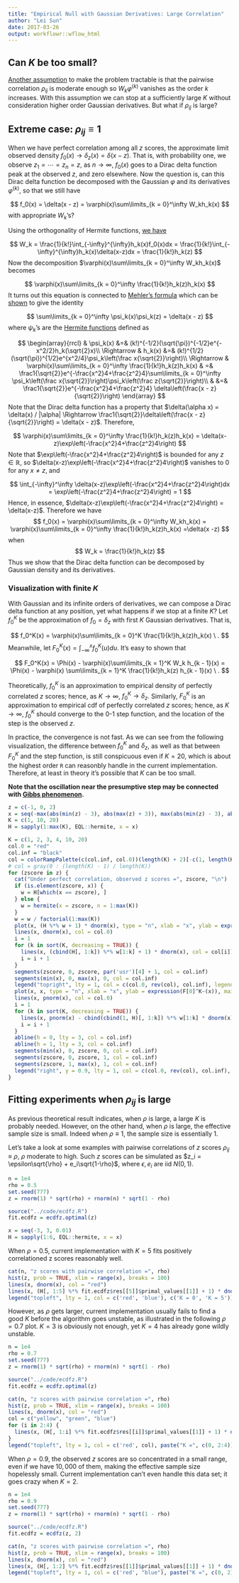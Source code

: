 ```yaml
---
title: "Empirical Null with Gaussian Derivatives: Large Correlation"
author: "Lei Sun"
date: 2017-03-26
output: workflowr::wflow_html
---
```






## Can $K$ be too small?

[Another assumption](gaussian_derivatives.rmd) to make the problem tractable is that the pairwise correlation $\rho_{ij}$ is moderate enough so $W_k\varphi^{(k)}$ vanishes as the order $k$ increases.  With this assumption we can stop at a sufficiently large $K$ without consideration higher order Gaussian derivatives.  But what if $\rho_{ij}$ is large?

## Extreme case: $\rho_{ij} \equiv 1$

When we have perfect correlation among all $z$ scores, the approximate limit observed density $f_0(x)\to\delta_z(x) = \delta(x-z)$.  That is, with probability one, we observe $z_1 = \cdots = z_n = z$, as $n\to\infty$, $f_0(x)$ goes to a Dirac delta function peak at the observed $z$, and zero elsewhere.  Now the question is, can this Dirac delta function be decomposed with the Gaussian $\varphi$ and its derivatives $\varphi^{(k)}$, so that we still have

$$
f_0(x) = \delta(x - z) = \varphi(x)\sum\limits_{k = 0}^\infty W_kh_k(x)
$$
with appropriate $W_k$'s?

Using the orthogonality of Hermite functions, [we have](gaussian_derivatives.html#gaussian_derivatives_and_hermite_polynomials)

$$
W_k = \frac{1}{k!}\int_{-\infty}^{\infty}h_k(x)f_0(x)dx = \frac{1}{k!}\int_{-\infty}^{\infty}h_k(x)\delta(x-z)dx = \frac{1}{k!}h_k(z)
$$
Now the decomposition $\varphi(x)\sum\limits_{k = 0}^\infty W_kh_k(x)$ becomes

$$
\varphi(x)\sum\limits_{k = 0}^\infty \frac{1}{k!}h_k(z)h_k(x)
$$
It turns out this equation is connected to [Mehler's formula](https://en.wikipedia.org/wiki/Mehler_kernel) which can be [shown](https://en.wikipedia.org/wiki/Hermite_polynomials#Completeness_relation) to give the identity

$$
\sum\limits_{k = 0}^\infty \psi_k(x)\psi_k(z) = \delta(x - z)
$$
where $\psi_k$'s are the [Hermite functions](https://en.wikipedia.org/wiki/Hermite_polynomials#Hermite_functions) defined as

$$
\begin{array}{rrcl}
& \psi_k(x) &=& (k!)^{-1/2}(\sqrt{\pi})^{-1/2}e^{-x^2/2}h_k(\sqrt{2}x)\\
\Rightarrow & h_k(x) &=& (k!)^{1/2}(\sqrt{\pi})^{1/2}e^{x^2/4}\psi_k\left(\frac x{\sqrt{2}}\right)\\
\Rightarrow & \varphi(x)\sum\limits_{k = 0}^\infty \frac{1}{k!}h_k(z)h_k(x) & =&
\frac1{\sqrt{2}}e^{-\frac{x^2}4+\frac{z^2}4}\sum\limits_{k = 0}^\infty
\psi_k\left(\frac x{\sqrt{2}}\right)\psi_k\left(\frac z{\sqrt{2}}\right)\\
& &=&
\frac1{\sqrt{2}}e^{-\frac{x^2}4+\frac{z^2}4}
\delta\left(\frac{x - z}{\sqrt{2}}\right)
\end{array}
$$
Note that the Dirac delta function has a property that $\delta(\alpha x) = \delta(x) / |\alpha| \Rightarrow \frac1{\sqrt{2}}\delta\left(\frac{x - z}{\sqrt{2}}\right) = \delta(x - z)$.  Therefore,

$$
\varphi(x)\sum\limits_{k = 0}^\infty \frac{1}{k!}h_k(z)h_k(x)
=
\delta(x-z)\exp\left(-\frac{x^2}4+\frac{z^2}4\right)
$$
Note that $\exp\left(-\frac{x^2}4+\frac{z^2}4\right)$ is bounded for any $z\in\mathbb{R}$, so $\delta(x-z)\exp\left(-\frac{x^2}4+\frac{z^2}4\right)$ vanishes to $0$ for any $x\neq z$, and

$$
\int_{-\infty}^\infty \delta(x-z)\exp\left(-\frac{x^2}4+\frac{z^2}4\right)dx = 
\exp\left(-\frac{z^2}4+\frac{z^2}4\right) = 1
$$
Hence, in essence, $\delta(x-z)\exp\left(-\frac{x^2}4+\frac{z^2}4\right) = \delta(x-z)$.  Therefore we have
$$
f_0(x) = \varphi(x)\sum\limits_{k = 0}^\infty W_kh_k(x)
=
\varphi(x)\sum\limits_{k = 0}^\infty \frac{1}{k!}h_k(z)h_k(x)
=\delta(x -z)
$$
when 
$$
W_k = \frac{1}{k!}h_k(z)
$$
Thus we show that the Dirac delta function can be decomposed by Gaussian density and its derivatives.

### Visualization with finite $K$

With Gaussian and its infinite orders of derivatives, we can compose a Dirac delta function at any position, yet what happens if we stop at a finite $K$?  Let $f_0^K$ be the approximation of $f_0 = \delta_z$ with first $K$ Gaussian derivatives.  That is,

$$
f_0^K(x) = \varphi(x)\sum\limits_{k = 0}^K \frac{1}{k!}h_k(z)h_k(x) \ .
$$
Meanwhile, let $F_0^K(x) = \int_{-\infty}^x f_0^K(u)du$.  It's easy to shown that

$$
F_0^K(x) = \Phi(x) - \varphi(x)\sum\limits_{k = 1}^K W_k h_{k - 1}(x) = \Phi(x) - \varphi(x) \sum\limits_{k = 1}^K \frac{1}{k!}h_k(z) h_{k - 1}(x) \ .
$$

Theoretically, $f_0^K$ is an approximation to empirical density of perfectly correlated $z$ scores; hence, as $K\to\infty$, $f_0^K\to\delta_z$.  Similarly, $F_0^K$ is an approximation to empirical cdf of perfectly correlated $z$ scores; hence, as $K\to\infty$, $f_0^K$ should converge to the $0$-$1$ step function, and the location of the step is the observed $z$.

In practice, the convergence is not fast.  As we can see from the following visualization, the difference between $f_0^K$ and $\delta_z$, as well as that between $F_0^K$ and the step function, is still conspicuous even if $K = 20$, which is about the highest order `R` can reasonbly handle in the current implementation.  Therefore, at least in theory it's possible that $K$ can be too small.

**Note that the oscillation near the presumptive step may be connected with [Gibbs phenomenon](https://en.wikipedia.org/wiki/Gibbs_phenomenon).**


```r
z = c(-1, 0, 2)
x = seq(-max(abs(min(z) - 3), abs(max(z) + 3)), max(abs(min(z) - 3), abs(max(z) + 3)), 0.01)
K = c(1, 10, 20)
H = sapply(1:max(K), EQL::hermite, x = x)
```

```r
K = c(1, 2, 3, 4, 10, 20)
col.0 = "red"
col.inf = "black"
col = colorRampPalette(c(col.inf, col.0))(length(K) + 2)[-c(1, length(K) + 2)]
# col = gray(0 : (length(K) - 1) / length(K))
for (zscore in z) {
  cat("Under perfect correlation, observed z scores =", zscore, "\n")
  if (is.element(zscore, x)) {
    w = H[which(x == zscore), ]
  } else {
    w = hermite(x = zscore, n = 1:max(K))
  }
  w = w / factorial(1:max(K))
  plot(x, (H %*% w + 1) * dnorm(x), type = "n", xlab = "x", ylab = expression(f[0]^K~(x)), main = bquote(f[0]^K~"when observed z scores ="~.(zscore)))
  lines(x, dnorm(x), col = col.0)
  i = 1
  for (k in sort(K, decreasing = TRUE)) {
    lines(x, (cbind(H[, 1:k]) %*% w[1:k] + 1) * dnorm(x), col = col[i])
    i = i + 1
  }
  segments(zscore, 0, zscore, par('usr')[4] + 1, col = col.inf)
  segments(min(x), 0, max(x), 0, col = col.inf)
  legend("topright", lty = 1, col = c(col.0, rev(col), col.inf), legend = c(expression(paste("K = 0, ", varphi)), paste("K =", K), expression(paste("K = ", infinity, ", ", delta[z]))))
  plot(x, x, type = "n", xlab = "x", ylab = expression(F[0]^K~(x)), main = bquote(F[0]^K~"when observed z scores ="~.(zscore)), ylim = c(-0.4, 1.1))
  lines(x, pnorm(x), col = col.0)
  i = 1
  for (k in sort(K, decreasing = TRUE)) {
    lines(x, pnorm(x) - cbind(cbind(1, H)[, 1:k]) %*% w[1:k] * dnorm(x), col = col[i])
    i = i + 1
  }
  abline(h = 0, lty = 3, col = col.inf)
  abline(h = 1, lty = 3, col = col.inf)
  segments(min(x), 0, zscore, 0, col = col.inf)
  segments(zscore, 0, zscore, 1, col = col.inf)
  segments(zscore, 1, max(x), 1, col = col.inf)
  legend("right", y = 0.9, lty = 1, col = c(col.0, rev(col), col.inf), legend = c(expression(paste("K = 0, ", Phi)), paste("K =", K), expression(paste("K = ", infinity))))
}
```

## Fitting experiments when $\rho_{ij}$ is large

As previous theoretical result indicates, when $\rho$ is large, a large $K$ is probably needed.  However, on the other hand, when $\rho$ is large, the effective sample size is small.  Indeed when $\rho\equiv1$, the sample size is essentially $1$.

Let's take a look at some examples with pairwise correlations of $z$ scores $\rho_{ij}\equiv\rho$, $\rho$ moderate to high.  Such $z$ scores can be simulated as $z_i = \epsilon\sqrt{\rho} + e_i\sqrt{1-\rho}$, where $\epsilon, e_i$ are iid $N(0, 1)$.

```r
n = 1e4
rho = 0.5
set.seed(777)
z = rnorm(1) * sqrt(rho) + rnorm(n) * sqrt(1 - rho)
```

```r
source("../code/ecdfz.R")
fit.ecdfz = ecdfz.optimal(z)
```

```r
x = seq(-3, 3, 0.01)
H = sapply(1:6, EQL::hermite, x = x)
```

When $\rho = 0.5$, current implementation with $K = 5$ fits positively correlationed z scores reasonably well.

```r
cat(n, "z scores with pairwise correlation =", rho)
hist(z, prob = TRUE, xlim = range(x), breaks = 100)
lines(x, dnorm(x), col = "red")
lines(x, (H[, 1:5] %*% fit.ecdfz$res[[5]]$primal_values[[1]] + 1) * dnorm(x), col = "blue")
legend("topleft", lty = 1, col = c('red', 'blue'), c('K = 0', 'K = 5'))
```

However, as $\rho$ gets larger, current implementation usually fails to find a good $K$ before the algorithm goes unstable, as illustrated in the following $\rho = 0.7$ plot.  $K = 3$ is obviously not enough, yet $K = 4$ has already gone wildly unstable.

```r
n = 1e4
rho = 0.7
set.seed(777)
z = rnorm(1) * sqrt(rho) + rnorm(n) * sqrt(1 - rho)
```

```r
source("../code/ecdfz.R")
fit.ecdfz = ecdfz.optimal(z)
```

```r
cat(n, "z scores with pairwise correlation =", rho)
hist(z, prob = TRUE, xlim = range(x), breaks = 100)
lines(x, dnorm(x), col = "red")
col = c("yellow", "green", "blue")
for (i in 2:4) {
  lines(x, (H[, 1:i] %*% fit.ecdfz$res[[i]]$primal_values[[1]] + 1) * dnorm(x), col = col[i - 1])
}
legend("topleft", lty = 1, col = c('red', col), paste("K =", c(0, 2:4)))
```

When $\rho = 0.9$, the observed $z$ scores are so concentrated in a small range, even if we have $10,000$ of them, making the effective sample size hopelessly small.  Current implementation can't even handle this data set; it goes crazy when $K = 2$.

```r
n = 1e4
rho = 0.9
set.seed(777)
z = rnorm(1) * sqrt(rho) + rnorm(n) * sqrt(1 - rho)
```

```r
source("../code/ecdfz.R")
fit.ecdfz = ecdfz(z, 2)
```

```r
cat(n, "z scores with pairwise correlation =", rho)
hist(z, prob = TRUE, xlim = range(x), breaks = 100)
lines(x, dnorm(x), col = "red")
lines(x, (H[, 1:2] %*% fit.ecdfz$res[[1]]$primal_values[[1]] + 1) * dnorm(x), col = "blue")
legend("topleft", lty = 1, col = c('red', "blue"), paste("K =", c(0, 2)))
```



